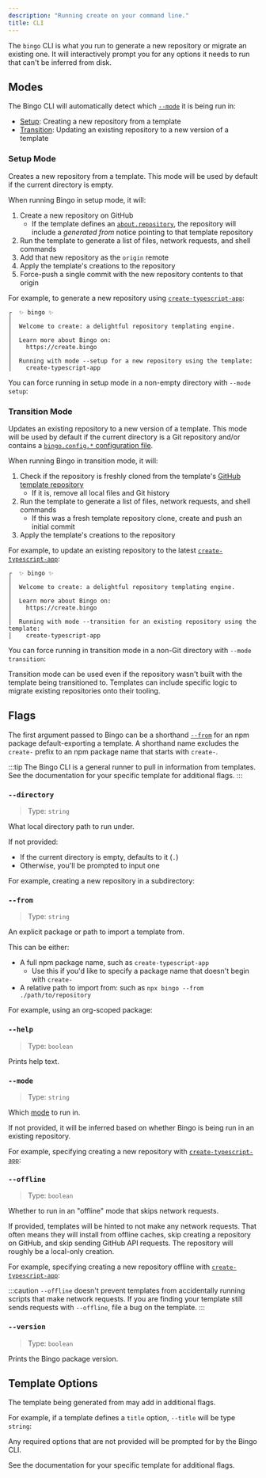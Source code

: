 ```yaml
---
description: "Running create on your command line."
title: CLI
---
```



The `bingo` CLI is what you run to generate a new repository or migrate an existing one.
It will interactively prompt you for any options it needs to run that can't be inferred from disk.

<PackageManagers type="dlx" pkg="bingo" args="typescript-app@beta" />

## Modes

The Bingo CLI will automatically detect which [`--mode`](#--mode) it is being run in:

- [Setup](#setup-mode): Creating a new repository from a template
- [Transition](#transition-mode): Updating an existing repository to a new version of a template

### Setup Mode

Creates a new repository from a template.
This mode will be used by default if the current directory is empty.

When running Bingo in setup mode, it will:

1. Create a new repository on GitHub
   - If the template defines an [`about.repository`](/build/apis/create-template#about), the repository will include a _generated from_ notice pointing to that template repository
2. Run the template to generate a list of files, network requests, and shell commands
3. Add that new repository as the `origin` remote
4. Apply the template's creations to the repository
5. Force-push a single commit with the new repository contents to that origin

For example, to generate a new repository using [`create-typescript-app`](https://github.com/JoshuaKGoldberg/create-typescript-app):

<PackageManagers type="dlx" pkg="bingo" args="typescript-app@beta" />

```plaintext
┌  ✨ bingo ✨
│
│  Welcome to create: a delightful repository templating engine.
│
│  Learn more about Bingo on:
│    https://create.bingo
│
│  Running with mode --setup for a new repository using the template:
│    create-typescript-app
```

You can force running in setup mode in a non-empty directory with `--mode setup`:

<PackageManagers
	type="dlx"
	pkg="bingo"
	args="typescript-app@beta --mode setup"
/>

### Transition Mode

Updates an existing repository to a new version of a template.
This mode will be used by default if the current directory is a Git repository and/or contains a [`bingo.config.*` configuration file](/configuration).

When running Bingo in transition mode, it will:

1. Check if the repository is freshly cloned from the template's [GitHub template repository](https://docs.github.com/en/repositories/creating-and-managing-repositories/creating-a-repository-from-a-template)
   - If it is, remove all local files and Git history
2. Run the template to generate a list of files, network requests, and shell commands
   - If this was a fresh template repository clone, create and push an initial commit
3. Apply the template's creations to the repository

For example, to update an existing repository to the latest [`create-typescript-app`](https://github.com/JoshuaKGoldberg/create-typescript-app):

<PackageManagers type="dlx" pkg="bingo" args="typescript-app@beta" />

```plaintext
┌  ✨ bingo ✨
│
│  Welcome to create: a delightful repository templating engine.
│
│  Learn more about Bingo on:
│    https://create.bingo
│
│  Running with mode --transition for an existing repository using the template:
│    create-typescript-app
```

You can force running in transition mode in a non-Git directory with `--mode transition`:

<PackageManagers
	type="dlx"
	pkg="bingo"
	args="typescript-app@beta --mode transition"
/>

Transition mode can be used even if the repository wasn't built with the template being transitioned to.
Templates can include specific logic to migrate existing repositories onto their tooling.

## Flags

The first argument passed to Bingo can be a shorthand [`--from`](#--from) for an npm package default-exporting a template.
A shorthand name excludes the `create-` prefix to an npm package name that starts with `create-`.

:::tip
The Bingo CLI is a general runner to pull in information from templates.
See the documentation for your specific template for additional flags.
:::

### `--directory`

> Type: `string`

What local directory path to run under.

If not provided:

- If the current directory is empty, defaults to it (`.`)
- Otherwise, you'll be prompted to input one

For example, creating a new repository in a subdirectory:

<PackageManagers
	type="dlx"
	pkg="bingo"
	args="typescript-app@beta --directory my-fancy-project"
/>

### `--from`

> Type: `string`

An explicit package or path to import a template from.

This can be either:

- A full npm package name, such as `create-typescript-app`
  - Use this if you'd like to specify a package name that doesn't begin with `create-`
- A relative path to import from: such as `npx bingo --from ./path/to/repository`

For example, using an org-scoped package:

<PackageManagers
	type="dlx"
	pkg="bingo"
	args="--from @joshuakgoldberg/my-fancy-template"
/>

### `--help`

> Type: `boolean`

Prints help text.

<PackageManagers type="dlx" pkg="bingo" args="--help" />

### `--mode`

> Type: `string`

Which [mode](#modes) to run in.

If not provided, it will be inferred based on whether Bingo is being run in an existing repository.

For example, specifying creating a new repository with [`create-typescript-app`](https://github.com/JoshuaKGoldberg/create-typescript-app):

<PackageManagers
	type="dlx"
	pkg="bingo"
	args="typescript-app@beta --mode setup"
/>

### `--offline`

> Type: `boolean`

Whether to run in an "offline" mode that skips network requests.

If provided, templates will be hinted to not make any network requests.
That often means they will install from offline caches, skip creating a repository on GitHub, and skip sending GitHub API requests.
The repository will roughly be a local-only creation.

For example, specifying creating a new repository offline with [`create-typescript-app`](https://github.com/JoshuaKGoldberg/create-typescript-app):

<PackageManagers type="dlx" pkg="bingo" args="typescript-app@beta --offline" />

:::caution
`--offline` doesn't prevent templates from accidentally running scripts that make network requests.
If you are finding your template still sends requests with `--offline`, file a bug on the template.
:::

### `--version`

> Type: `boolean`

Prints the Bingo package version.

<PackageManagers type="dlx" pkg="bingo" args="--version" />

## Template Options

The template being generated from may add in additional flags.

For example, if a template defines a `title` option, `--title` will be type `string`:

<PackageManagers
	type="dlx"
	pkg="bingo"
	args="typescript-app@beta --title 'My New App'"
/>

Any required options that are not provided will be prompted for by the Bingo CLI.

See the documentation for your specific template for additional flags.
